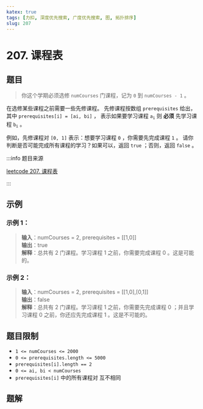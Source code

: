 ```yaml
---
katex: true
tags: [力扣, 深度优先搜索, 广度优先搜索, 图, 拓扑排序]
slug: 207
---
```

# 207. 课程表

## 题目

> 你这个学期必须选修 `numCourses` 门课程，记为 `0` 到 `numCourses - 1` 。

在选修某些课程之前需要一些先修课程。 先修课程按数组 `prerequisites` 给出，其中 `prerequisites[i] = [ai, bi]` ，
表示如果要学习课程 <code>a<sub>i</sub></code> 则 **必须** 先学习课程  <code>b<sub>i</sub></code> 。

例如，先修课程对 `[0, 1]` 表示：想要学习课程 `0` ，你需要先完成课程 `1` 。
请你判断是否可能完成所有课程的学习？如果可以，返回 `true` ；否则，返回 `false` 。

:::info 题目来源

[leetcode 207. 课程表](https://leetcode.cn/problems/course-schedule/)

:::


## 示例
### 示例 1：
> **输入**：numCourses = 2, prerequisites = [[1,0]]  
> **输出**：true  
> **解释**：总共有 2 门课程。学习课程 1 之前，你需要完成课程 0 。这是可能的。

### 示例 2：
> **输入**：numCourses = 2, prerequisites = [[1,0],[0,1]]  
> **输出**：false  
> **解释**：总共有 2 门课程。学习课程 1 之前，你需要先完成​课程 0 ；并且学习课程 0 之前，你还应先完成课程 1 。这是不可能的。

## 题目限制
- `1 <= numCourses <= 2000`
- `0 <= prerequisites.length <= 5000`
- `prerequisites[i].length == 2`
- `0 <= ai, bi < numCourses`
- `prerequisites[i]` 中的所有课程对 互不相同

## 题解


